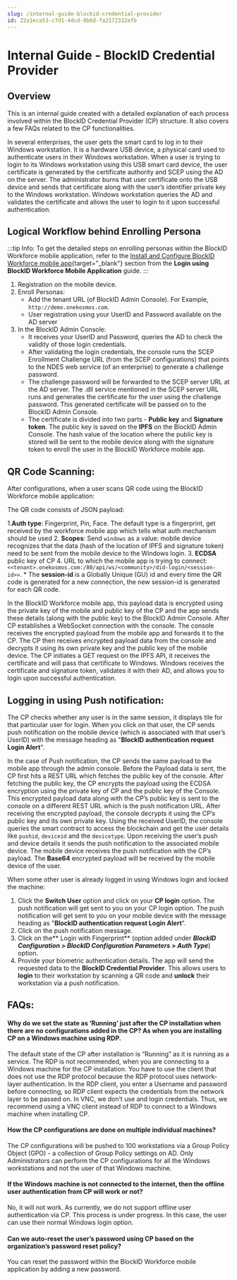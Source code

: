 ```yaml
---
slug: /internal-guide-blockid-credential-provider
id: Z2a1eca53-c7d1-4dcd-9b6d-fa2172332efb
---
```

# Internal Guide - BlockID Credential Provider

## Overview

This is an internal guide created with a detailed explanation of each process involved within the BlockID Credential Provider (CP) structure. It also covers a few FAQs related to the CP functionalities.

In several enterprises, the user gets the smart card to log in to their Windows workstation. It is a hardware USB device, a physical card used to authenticate users in their Windows workstation. When a user is trying to login to its Windows workstation using this USB smart card device, the user certificate is generated by the certificate authority and SCEP using the AD on the server. The administrator burns that user certificate onto the USB device and sends that certificate along with the user’s identifier private key to the Windows workstation. Windows workstation queries the AD and validates the certificate and allows the user to login to it upon successful authentication.

## Logical Workflow behind Enrolling Persona
:::tip Info:
To get the detailed steps on enrolling personas within the BlockID Workforce mobile application, refer to the [Install and Configure BlockID Workforce mobile app](https://1kosmos.document360.io/docs/en/login-using-blockid-workforce-mobile-application#a-nameinstallbw-datatomarkpassainstall-and-configure-blockid-workforce-mobile-app){target="_blank"} section from the **Login using BlockID Workforce Mobile Application** guide.
:::

1. Registration on the mobile device.
2. Enroll Personas:
    * Add the tenant URL (of BlockID Admin Console). For Example, `http://demo.onekosmos.com`.
    * User registration using your UserID and Password available on the AD server
3. In the BlockID Admin Console:
    * It receives your UserID and Password, queries the AD to check the validity of those login credentials.
    * After validating the login credentials, the console runs the SCEP Enrollment Challenge URL (from the SCEP configurations) that points to the NDES web service (of an enterprise) to generate a challenge password. 
    * The challenge password will be forwarded to the SCEP server URL at the AD server. The .dll service mentioned in the  SCEP server URL runs and generates the certificate for the user using the challenge password. This generated certificate will be passed on to the BlockID Admin Console.
    * The certificate is divided into two parts - **Public key** and **Signature token**. The public key is saved on the **IPFS** on the BlockID Admin Console. The hash value of the location where the public key is stored will be sent to the mobile device along with the signature token to enroll the user in the BlockID Workforce mobile app.

## QR Code Scanning: 
After configurations, when a user scans QR code using the BlockID Workforce mobile application:

The QR code consists of JSON payload:

1.**Auth type**: Fingerprint, Pin, Face. The default type is a fingerprint, get received by the workforce mobile app which tells what auth mechanism should be used
2. **Scopes**: Send `windows` as a value: mobile device recognizes that the data (hash of the location of IPFS and signature token) need to be sent from the mobile device to the Windows login.
3. **ECDSA** public key of CP
4. URL to which the mobile app is trying to connect: `<<tenant>.onekosmos.com:/80/api/ws/<community>/did-login/<session-id>>`.
    * The **session-id** is a Globally Unique (GU) id and every time the QR code is generated for a new connection, the new session-id is generated for each QR code.

In the BlockID Workforce mobile app, this payload data is encrypted using the private key of the mobile and public key of the CP and the app sends these details (along with the public key) to the BlockID Admin Console. After CP establishes a WebSocket connection with the console. The console receives the encrypted payload from the mobile app and forwards it to the CP. The CP then receives encrypted payload data from the console and decrypts it using its own private key and the public key of the mobile device. The CP initiates a GET request on the IPFS API, it receives the certificate and will pass that certificate to Windows. Windows receives the certificate and signature token, validates it with their AD, and allows you to login upon successful authentication.

## Logging in using Push notification:
The CP checks whether any user is in the same session, it displays tile for that particular user for login. When you click on that user, the CP sends push notification on the mobile device (which is associated with that user’s UserID) with the message heading as "**BlockID authentication request Login Alert**".

In the case of Push notification, the CP sends the same payload to the mobile app through the admin console. Before the Payload data is sent, the CP first hits a REST URL which fetches the public key of the console. After fetching the public key, the CP encrypts the payload using the ECDSA encryption using the private key of CP and the public key of the Console. This encrypted payload data along with the CP’s public key is sent to the console on a different REST URL which is the push notification URL. After receiving the encrypted payload, the console decrypts it using the CP’s public key and its own private key. Using the received UserID, the console queries the smart contract to access the blockchain and get the user details like `pushid`, `deviceid` and the `devicetype`. Upon receiving the user’s push and device details it sends the push notification to the associated mobile device. The mobile device receives the push notification with the CP’s payload. The **Base64** encrypted payload will be received by the mobile device of the user.

When some other user is already logged in using Windows login and locked the machine:
1. Click the **Switch User** option and click on your **CP login** option.  The push notification will get sent to you on your CP login option. The push notification will get sent to you on your mobile device with the message heading as "**BlockID authentication request Login Alert**".
2. Click on the push notification message.
3. Click on the** Login with Fingerprint** (option added under ***BlockID Configuration > BlockID Configuration Parameters > Auth Type***) option.
4. Provide your biometric authentication details. The app will send the requested data to the **BlockID Credential Provider**. 
This allows users to **login** to their workstation by scanning a QR code and **unlock** their workstation via a push notification.

## FAQs: 
#### Why do we set the state as ‘Running’ just after the CP installation when there are no configurations added in the CP? As when you are installing CP on a Windows machine using RDP.
The default state of the CP after installation is “Running” as it is running as a service. The RDP is not recommended, when you are connecting to a Windows machine for the CP installation. You have to use the client that does not use the RDP protocol because the RDP protocol uses network-layer authentication. In the RDP client, you enter a Username and password before connecting, so RDP client expects the credentials from the network layer to be passed on. In VNC, we don’t use and login credentials. Thus, we recommend using a VNC client instead of RDP to connect to a Windows machine when installing CP.

#### How the CP configurations are done on multiple individual machines?
The CP configurations will be pushed to 100 workstations via a Group Policy Object (GPO) - a collection of Group Policy settings on AD. Only Administrators can perform the CP configurations for all the Windows workstations and not the user of that Windows machine.

#### If the Windows machine is not connected to the internet, then the offline user authentication from CP will work or not?
No, it will not work. As currently, we do not support offline user authentication via CP. This process is under progress. In this case, the user can use their normal Windows login option.

#### Can we auto-reset the user’s password using CP based on the organization’s password reset policy?
You can reset the password within the BlockID Workforce mobile application by adding a new password.

